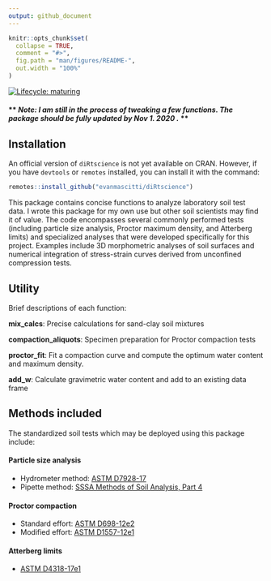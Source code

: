 ```yaml
---
output: github_document
---
```


<!-- README.md is generated from README.Rmd. Please edit that file -->

```r
knitr::opts_chunk$set(
  collapse = TRUE,
  comment = "#>",
  fig.path = "man/figures/README-",
  out.width = "100%"
)
```

<!-- badges: start -->
[![Lifecycle: maturing](https://img.shields.io/badge/lifecycle-maturing-blue.svg)](https://www.tidyverse.org/lifecycle/#maturing)
<!-- badges: end -->

#### \*\* *Note: I am still in the process of tweaking a few functions. The package should be fully updated by Nov 1. 2020 .* *\*


## Installation

An official version of `diRtscience` is not yet available on CRAN. However, if you have `devtools` or `remotes` installed, you can install it with the command:

``` r
remotes::install_github("evanmascitti/diRtscience")
```

This package contains concise functions to analyze laboratory soil test data. I wrote this package for my own use but other soil scientists may find it of value. The code encompasses several commonly performed tests (including particle size analysis, Proctor maximum density, and Atterberg limits) and specialized analyses that were developed specifically for this project. Examples include 3D morphometric analyses of soil surfaces and numerical integration of stress-strain curves derived from unconfined compression tests. 

<!-- The best way to learn about this package is through the vignettes  -->
<!-- un-comment this line once the vignettes are added  -->

## Utility

Brief descriptions of each function:

**mix_calcs**: Precise calculations for sand-clay soil mixtures

**compaction_aliquots**: Specimen preparation for Proctor compaction tests

**proctor_fit**: Fit a compaction curve and compute the optimum water content and maximum density. 

**add_w**: Calculate gravimetric water content and add to an existing data frame


## Methods included 

The standardized soil tests which may be deployed using this package include: 

#### Particle size analysis
* Hydrometer method: [ASTM D7928-17](https://www.astm.org/Standards/D7928.htm)
* Pipette method: [SSSA Methods of Soil Analysis, Part 4](https://www.wiley.com/en-us/Methods+of+Soil+Analysis%2C+Part+4%3A+Physical+Methods-p-9780891188933)

#### Proctor compaction
* Standard effort: [ASTM D698-12e2](https://www.astm.org/Standards/D698.htm)
* Modified effort: [ASTM D1557-12e1](https://www.astm.org/Standards/D1557)

#### Atterberg limits 
* [ASTM D4318-17e1](https://www.astm.org/Standards/D4318)
